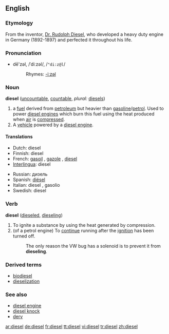 {{wikipedia}}
==English==

===Etymology===
From the inventor, [[w:Rudolph Diesel|Dr. Rudolph Diesel]], who developed a heavy duty engine in Germany (1892-1897) and perfected it throughout his life.

===Pronunciation===
*dē'zəl, /ˈdiːzəl/, /<tt>"di:z@l</tt>/
*:Rhymes: [[Rhymes:English:-iːzəl|-iːzəl]]

===Noun===
'''diesel''' ([[uncountable]], [[countable]], ''plural:'' [[diesels]])

# a [[fuel]] derived from [[petroleum]] but heavier than [[gasoline]]/[[petrol]]. Used to power [[diesel engine]]s which burn this fuel using the heat produced when [[air]] is [[compress]]ed.
# A [[vehicle]] powered by a [[diesel engine]].

====Translations====
{{top}}
*Dutch: diesel {{m}}
*Finnish: diesel
*French: [[gasoil]] {{m}}, [[gazole]] {{m}}, [[diesel]]
*[[Interlingua]]: diesel
{{mid}}
*Russian: дизель {{m}}
*Spanish: [[diésel]] {{m}}
*Italian: diesel {{m}}, gasolio {{m}}
*Swedish: diesel
{{bottom}}

===Verb===
'''diesel''' ([[dieseled]], [[dieseling]])

# To ignite a substance by using the heat generated by compression.
# (of a petrol engine) To [[continue]] running after the [[ignition]] has been turned off.
#:The only reason the VW bug has a solenoid is to prevent it from '''dieseling'''.

===Derived terms===
*[[biodiesel]]
*[[dieselization]]

===See also===
*[[diesel engine]]
*[[diesel knock]]
*[[derv]]

[[ar:diesel]]
[[de:diesel]]
[[fr:diesel]]
[[tt:diesel]]
[[vi:diesel]]
[[tr:diesel]]
[[zh:diesel]]